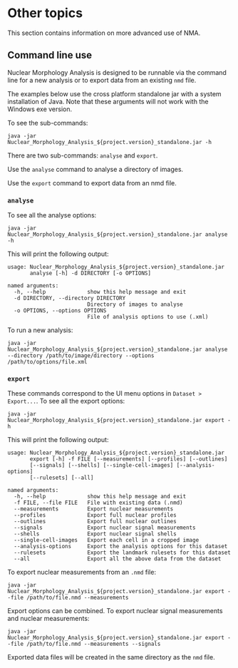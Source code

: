 # Other topics

This section contains information on more advanced use of NMA.

## Command line use

Nuclear Morphology Analysis is designed to be runnable via the command line for a new analysis or to export data from an existing `nmd` file.

The examples below use the cross platform standalone jar with a system installation of Java. Note that these arguments will not work with the Windows exe version.

To see the sub-commands:
```
java -jar Nuclear_Morphology_Analysis_${project.version}_standalone.jar -h
```

There are two sub-commands: `analyse` and `export`. 

Use the `analyse` command to analyse a directory of images.

Use the `export` command to export data from an nmd file.


### `analyse` 

To see all the analyse options:
```
java -jar Nuclear_Morphology_Analysis_${project.version}_standalone.jar analyse -h
```

This will print the following output:

```
usage: Nuclear_Morphology_Analysis_${project.version}_standalone.jar
       analyse [-h] -d DIRECTORY [-o OPTIONS]

named arguments:
  -h, --help             show this help message and exit
  -d DIRECTORY, --directory DIRECTORY
                         Directory of images to analyse
  -o OPTIONS, --options OPTIONS
                         File of analysis options to use (.xml)
```

To run a new analysis:

```
java -jar Nuclear_Morphology_Analysis_${project.version}_standalone.jar analyse --directory /path/to/image/directory --options /path/to/options/file.xml
```

### `export`

These commands correspond to the UI menu options in `Dataset > Export...`. 
To see all the export options:
```
java -jar Nuclear_Morphology_Analysis_${project.version}_standalone.jar export -h
```

This will print the following output:

```
usage: Nuclear_Morphology_Analysis_${project.version}_standalone.jar
       export [-h] -f FILE [--measurements] [--profiles] [--outlines]
       [--signals] [--shells] [--single-cell-images] [--analysis-options]
       [--rulesets] [--all]

named arguments:
  -h, --help             show this help message and exit
  -f FILE, --file FILE   File with existing data (.nmd)
  --measurements         Export nuclear measurements
  --profiles             Export full nuclear profiles
  --outlines             Export full nuclear outlines
  --signals              Export nuclear signal measurements
  --shells               Export nuclear signal shells
  --single-cell-images   Export each cell in a cropped image
  --analysis-options     Export the analysis options for this dataset
  --rulesets             Export the landmark rulesets for this dataset
  --all                  Export all the above data from the dataset
```

To export nuclear measurements from an `.nmd` file:

```
java -jar Nuclear_Morphology_Analysis_${project.version}_standalone.jar export --file /path/to/file.nmd --measurements
```

Export options can be combined. To export nuclear signal measurements and nuclear measurements:

```
java -jar Nuclear_Morphology_Analysis_${project.version}_standalone.jar export --file /path/to/file.nmd --measurements --signals
```

Exported data files will be created in the same directory as the `nmd` file.
